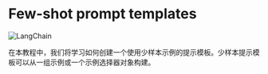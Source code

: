 # Few-shot prompt templates

![LangChain](https://pica.zhimg.com/50/v2-56e8bbb52aa271012541c1fe1ceb11a2_r.gif 'LangChain中文网')

在本教程中，我们将学习如何创建一个使用少样本示例的提示模板。少样本提示模板可以从一组示例或一个示例选择器对象构建。


<Example/>
